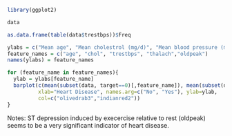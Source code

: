 ```r
library(ggplot2)
```

```r
data
```

```r
as.data.frame(table(data$trestbps))$Freq
```

```r
ylabs = c("Mean age", "Mean cholestrol (mg/d)", "Mean blood pressure (mm Hg)", "Mean maximum heart rate achieved", "Mean ST depression induced by execercise")
feature_names = c("age", "chol", "trestbps", "thalach","oldpeak")
names(ylabs) = feature_names

for (feature_name in feature_names){
  ylab = ylabs[feature_name]
  barplot(c(mean(subset(data, target==0)[,feature_name]), mean(subset(data, target==1)[,feature_name])), 
          xlab="Heart Disease", names.arg=c("No", "Yes"), ylab=ylab,
          col=c("olivedrab3","indianred2"))
}
```
Notes: 
ST depression induced by execercise relative to rest (oldpeak) seems to be a very significant indicator of heart disease.
 
```r

```

